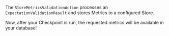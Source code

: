 <!--

---Import---
<Summary />

---Header---
## Summary
-->

The `StoreMetricsValidationAction` processes an `ExpectationValidationResult` and stores Metrics to a configured Store.

Now, after your Checkpoint is run, the requested metrics will be available in your database!